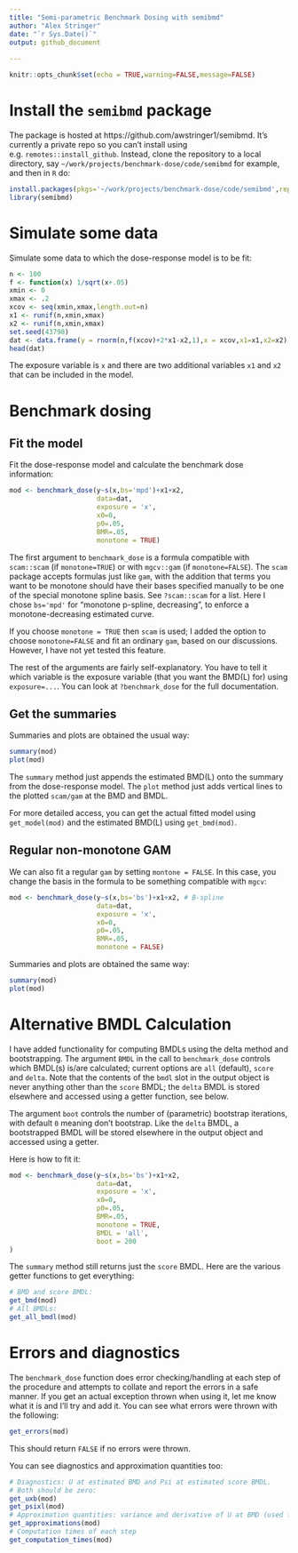 ```yaml
---
title: "Semi-parametric Benchmark Dosing with semibmd"
author: "Alex Stringer"
date: "`r Sys.Date()`"
output: github_document
  
---
```


```r
knitr::opts_chunk$set(echo = TRUE,warning=FALSE,message=FALSE)
```

# Install the `semibmd` package

The package is hosted at https://github.com/awstringer1/semibmd. It's currently a private repo so you can't install using e.g. `remotes::install_github`. Instead, clone the repository to a local directory, say
`~/work/projects/benchmark-dose/code/semibmd` for example,
and then in `R` do:
```r
install.packages(pkgs='~/work/projects/benchmark-dose/code/semibmd',repos=NULL,type='source')
library(semibmd)
```

# Simulate some data

Simulate some data to which the dose-response model is to be fit:
```r
n <- 100
f <- function(x) 1/sqrt(x+.05)
xmin <- 0
xmax <- .2
xcov <- seq(xmin,xmax,length.out=n)
x1 <- runif(n,xmin,xmax)
x2 <- runif(n,xmin,xmax)
set.seed(43798)
dat <- data.frame(y = rnorm(n,f(xcov)+2*x1-x2,1),x = xcov,x1=x1,x2=x2)
head(dat)
```

The exposure variable is `x` and there are two additional variables `x1` and `x2` that
can be included in the model.

# Benchmark dosing

## Fit the model

Fit the dose-response model and calculate the benchmark dose information:
```r
mod <- benchmark_dose(y~s(x,bs='mpd')+x1+x2,
                      data=dat,
                      exposure = 'x',
                      x0=0,
                      p0=.05,
                      BMR=.05,
                      monotone = TRUE)
```

The first argument to `benchmark_dose` is a formula compatible with `scam::scam` (if `monotone=TRUE`) or with `mgcv::gam` (if `monotone=FALSE`). The `scam` package accepts
formulas just like `gam`, with the addition that terms you want to be monotone should
have their bases specified manually to be one of the special monotone spline basis. See
`?scam::scam` for a list. Here I chose `bs='mpd'` for "monotone p-spline, decreasing", to
enforce a monotone-decreasing estimated curve.

If you choose `monotone = TRUE` then `scam` is used; I added the option to choose `monotone=FALSE` and fit an ordinary `gam`, based on our discussions. However, I have not yet tested this feature.

The rest of the arguments are fairly self-explanatory. You have to tell it which
variable is the exposure variable (that you want the BMD(L) for) using `exposure=...`. You
can look at `?benchmark_dose` for the full documentation.

## Get the summaries

Summaries and plots are obtained the usual way:
```r
summary(mod)
plot(mod)
```

The `summary` method just appends the estimated BMD(L) onto the summary from the
dose-response model. The `plot` method just adds vertical lines to the plotted `scam/gam`
at the BMD and BMDL.

For more detailed access, you can get the actual fitted model using `get_model(mod)`
and the estimated BMD(L) using `get_bmd(mod)`.

## Regular non-monotone GAM

We can also fit a regular `gam` by setting `montone = FALSE`. In this case, you change the basis in the formula to be
something compatible with `mgcv`:
```r
mod <- benchmark_dose(y~s(x,bs='bs')+x1+x2, # B-spline
                      data=dat,
                      exposure = 'x',
                      x0=0,
                      p0=.05,
                      BMR=.05,
                      monotone = FALSE)
```

Summaries and plots are obtained the same way:
```r
summary(mod)
plot(mod)
```

# Alternative BMDL Calculation

I have added functionality for computing BMDLs using the delta method and bootstrapping. The argument `BMDL` in the
call to `benchmark_dose` controls which BMDL(s) is/are calculated; current options are `all` (default), `score` and `delta`.
Note that the contents of the `bmdl` slot in the output object is never anything other than the `score` BMDL; the `delta` BMDL
is stored elsewhere and accessed using a getter function, see below.

The argument `boot` controls the number of (parametric) bootstrap iterations, with default `0` meaning don't bootstrap. Like the `delta` BMDL,
a bootstrapped BMDL will be stored elsewhere in the output object and accessed using a getter.

Here is how to fit it:
```r
mod <- benchmark_dose(y~s(x,bs='bs')+x1+x2,
                      data=dat,
                      exposure = 'x',
                      x0=0,
                      p0=.05,
                      BMR=.05,
                      monotone = TRUE,
                      BMDL = 'all',
                      boot = 200
)
```

The `summary` method still returns just the `score` BMDL. Here are the various getter functions to get everything:
```r
# BMD and score BMDL:
get_bmd(mod)
# All BMDLs:
get_all_bmdl(mod)
```

# Errors and diagnostics

The `benchmark_dose` function does error checking/handling at each step of the procedure and
attempts to collate and report the errors in a safe manner. If you get an actual exception thrown
when using it, let me know what it is and I'll try and add it. You can see what errors were thrown
with the following:
```r
get_errors(mod)
```
This should return `FALSE` if no errors were thrown.

You can see diagnostics and approximation quantities too:
```r
# Diagnostics: U at estimated BMD and Psi at estimated score BMDL.
# Both should be zero:
get_uxb(mod)
get_psixl(mod)
# Approximation quantities: variance and derivative of U at BMD (used for delta method)
get_approximations(mod)
# Computation times of each step
get_computation_times(mod)
```
